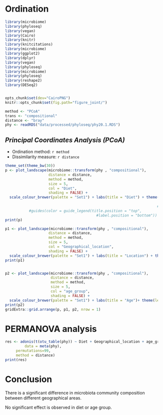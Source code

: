 
# Ordination

```r
library(microbiome)
library(phyloseq)
library(vegan)
library(Cairo)
library(knitr)
library(knitcitations)
library(microbiome)
library(ggplot2)
library(dplyr)
library(vegan)
library(phyloseq)
library(microbiome)
library(phyloseq)
library(reshape2)
library(DESeq2)


opts_chunk$set(dev="CairoPNG")
knitr::opts_chunk$set(fig.path="figure_joint/")

method <- "PCoA"
trans <- "compositional"
distance <- "bray"
phy <- readRDS("data/processed/phyloseq/phy20.1.RDS")
```

## *Principal Coordinates Analysis (PCoA)*

* Ordination method: `r method`
* Dissimilarity measure: `r distance`

```r
theme_set(theme_bw(30))
p <- plot_landscape(microbiome::transform(phy , "compositional"),
                    distance = distance,
                    method = method,
                    size = 5,
                    col = "Diet",
                    shading = FALSE) +
  scale_colour_brewer(palette = "Set1")	+ labs(title = "Diet") + theme(legend.position = 'bottom') 
                                                                       #legend.direction = "horizontal",
                                                                      #legend.box = "horizontal") + 
           #guides(color = guide_legend(title.position = "top", 
                                          #label.position = "bottom"))	    
print(p)

p1 <- plot_landscape(microbiome::transform(phy , "compositional"),
                    distance = distance,
                    method = method,
                    size = 5,
                    col = "Geographical_location",
                    shading = FALSE) +
  scale_colour_brewer(palette = "Set1") + labs(title = "Location") + theme(legend.position = 'bottom', legend.text=element_text(size=12), legend.title=element_text(size=22)) 
print(p1)


p2 <- plot_landscape(microbiome::transform(phy , "compositional"),
                     distance = distance,
                     method = method,
                     size = 5,
                     col = "age_group",
                     shading = FALSE) +
  scale_colour_brewer(palette = "Set1")	+ labs(title = "Age")+ theme(legend.position = 'bottom', legend.text=element_text(size=20), legend.title=element_text(size=25))	    
print(p2)
gridExtra::grid.arrange(p, p1, p2, nrow = 1)
```

# PERMANOVA analysis

```r
res <- adonis(t(otu_table(phy)) ~ Diet + Geographical_location + age_group,
         data = meta(phy),
	 permutations=99,
	 method = distance)
print(res)
```

# Conclusion

There is a significant difference in microbiota community composition between different geographical areas.

No significant effect is observed in diet or age group.

